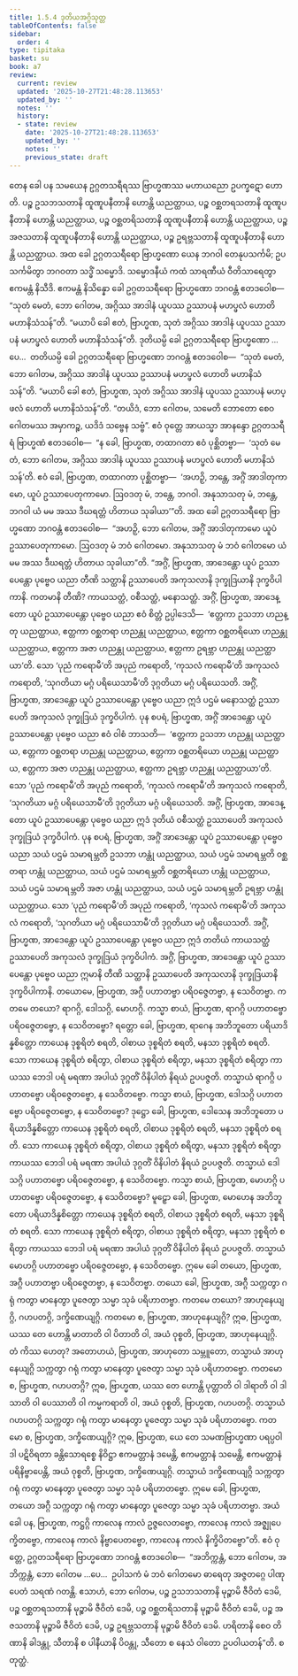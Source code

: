 ```yaml
---
title: 1.5.4 ဒုတိယအဂ္ဂိသုတ္တ
tableOfContents: false
sidebar:
  order: 4
type: tipitaka
basket: su
book: a7
review:
  current: review
  updated: '2025-10-27T21:48:28.113653'
  updated_by: ''
  notes: ''
  history:
  - state: review
    date: '2025-10-27T21:48:28.113653'
    updated_by: ''
    notes: ''
    previous_state: draft
---
```



<ReviewStatus review={frontmatter.review} showDetails={true} />

<HypothesisAnnotation frontmatter={frontmatter} />

<DynamicBreadcrumb />

<Division number="47" book="a7" e="ch" v="16" p="428">

<Paragraph number="239" book="a7">
တေန ခေါ ပန သမယေန ဥဂ္ဂတသရီရဿ ဗြာဟ္မဏဿ မဟာယညော ဥပက္ခဋော ဟောတိ. ပဉ္စ ဥသဘသတာနိ ထူဏူပနီတာနိ ဟောန္တိ ယညတ္ထာယ, ပဉ္စ ဝစ္ဆတရသတာနိ ထူဏူပနီတာနိ ဟောန္တိ ယညတ္ထာယ, ပဉ္စ ဝစ္ဆတရိသတာနိ ထူဏူပနီတာနိ ဟောန္တိ ယညတ္ထာယ, ပဉ္စ အဇသတာနိ ထူဏူပနီတာနိ ဟောန္တိ ယညတ္ထာယ, ပဉ္စ ဥရဗ္ဘသတာနိ ထူဏူပနီတာနိ ဟောန္တိ ယညတ္ထာယ. အထ ခေါ ဥဂ္ဂတသရီရော ဗြာဟ္မဏော ယေန ဘဂဝါ တေနုပသင်္ကမိ; ဥပသင်္ကမိတွာ ဘဂဝတာ သဒ္ဓိံ သမ္မောဒိ. သမ္မောဒနီယံ ကထံ သာရဏီယံ ဝီတိသာရေတွာ ဧကမန္တံ နိသီဒိ. ဧကမန္တံ နိသိန္နော ခေါ ဥဂ္ဂတသရီရော ဗြာဟ္မဏော ဘဂဝန္တံ ဧတဒဝေါစ—
</Paragraph>

<Paragraph number="240" book="a7">
“သုတံ မေတံ, ဘော ဂေါတမ, အဂ္ဂိဿ အာဒါနံ ယူပဿ ဥဿာပနံ မဟပ္ဖလံ ဟောတိ မဟာနိသံသန်”တိ. “မယာပိ ခေါ ဧတံ, ဗြာဟ္မဏ, သုတံ အဂ္ဂိဿ အာဒါနံ ယူပဿ ဥဿာပနံ မဟပ္ဖလံ ဟောတိ မဟာနိသံသန်”တိ. ဒုတိယမ္ပိ ခေါ ဥဂ္ဂတသရီရော ဗြာဟ္မဏော …ပေ…  တတိယမ္ပိ ခေါ ဥဂ္ဂတသရီရော ဗြာဟ္မဏော ဘဂဝန္တံ ဧတဒဝေါစ—  “သုတံ မေတံ, ဘော ဂေါတမ, အဂ္ဂိဿ အာဒါနံ ယူပဿ ဥဿာပနံ မဟပ္ဖလံ ဟောတိ မဟာနိသံသန်”တိ. “မယာပိ ခေါ ဧတံ, ဗြာဟ္မဏ, သုတံ အဂ္ဂိဿ အာဒါနံ ယူပဿ ဥဿာပနံ မဟပ္ဖလံ ဟောတိ မဟာနိသံသန်”တိ. “တယိဒံ, ဘော ဂေါတမ, သမေတိ ဘောတော စေဝ ဂေါတမဿ အမှာကဉ္စ, ယဒိဒံ သဗ္ဗေန သဗ္ဗံ”.
</Paragraph>

<Paragraph number="241" book="a7">
ဧဝံ ဝုတ္တေ အာယသ္မာ အာနန္ဒော ဥဂ္ဂတသရီရံ ဗြာဟ္မဏံ ဧတဒဝေါစ—  “န ခေါ, ဗြာဟ္မဏ, တထာဂတာ ဧဝံ ပုစ္ဆိတဗ္ဗာ—  ‘သုတံ မေတံ, ဘော ဂေါတမ, အဂ္ဂိဿ အာဒါနံ ယူပဿ ဥဿာပနံ မဟပ္ဖလံ ဟောတိ မဟာနိသံသန်’တိ. ဧဝံ ခေါ, ဗြာဟ္မဏ, တထာဂတာ ပုစ္ဆိတဗ္ဗာ—  ‘အဟဉှိ, ဘန္တေ, အဂ္ဂိံ အာဒါတုကာမော, ယူပံ ဥဿာပေတုကာမော. ဩဝဒတု မံ, ဘန္တေ, ဘဂဝါ. အနုသာသတု မံ, ဘန္တေ, ဘဂဝါ ယံ မမ အဿ ဒီဃရတ္တံ ဟိတာယ သုခါယာ’”တိ.
</Paragraph>

<Paragraph number="242" book="a7">
အထ ခေါ ဥဂ္ဂတသရီရော ဗြာဟ္မဏော ဘဂဝန္တံ ဧတဒဝေါစ—  “အဟဉှိ, ဘော ဂေါတမ, အဂ္ဂိံ အာဒါတုကာမော ယူပံ ဥဿာပေတုကာမော. ဩဝဒတု မံ ဘဝံ ဂေါတမော. အနုသာသတု မံ ဘဝံ ဂေါတမော ယံ မမ အဿ ဒီဃရတ္တံ ဟိတာယ သုခါယာ”တိ.
</Paragraph>

<Paragraph number="243" book="a7">
“အဂ္ဂိံ, ဗြာဟ္မဏ, အာဒေန္တော ယူပံ ဥဿာပေန္တော ပုဗ္ဗေဝ ယညာ တီဏိ သတ္ထာနိ ဥဿာပေတိ အကုသလာနိ ဒုက္ခုဒြယာနိ ဒုက္ခဝိပါကာနိ. ကတမာနိ တီဏိ? ကာယသတ္ထံ, ဝစီသတ္ထံ, မနောသတ္ထံ. အဂ္ဂိံ, ဗြာဟ္မဏ, အာဒေန္တော ယူပံ ဥဿာပေန္တော ပုဗ္ဗေဝ ယညာ ဧဝံ စိတ္တံ ဥပ္ပါဒေသိ—  ‘ဧတ္တကာ ဥသဘာ ဟညန္တု ယညတ္ထာယ, ဧတ္တကာ ဝစ္ဆတရာ ဟညန္တု ယညတ္ထာယ, ဧတ္တကာ ဝစ္ဆတရိယော ဟညန္တု ယညတ္ထာယ, ဧတ္တကာ အဇာ ဟညန္တု ယညတ္ထာယ, ဧတ္တကာ ဥရဗ္ဘာ ဟညန္တု ယညတ္ထာယာ’တိ. သော ‘ပုညံ ကရောမီ’တိ အပုညံ ကရောတိ, ‘ကုသလံ ကရောမီ’တိ အကုသလံ ကရောတိ, ‘သုဂတိယာ မဂ္ဂံ ပရိယေသာမီ’တိ ဒုဂ္ဂတိယာ မဂ္ဂံ ပရိယေသတိ. အဂ္ဂိံ, ဗြာဟ္မဏ, အာဒေန္တော ယူပံ ဥဿာပေန္တော ပုဗ္ဗေဝ ယညာ ဣဒံ ပဌမံ မနောသတ္ထံ ဥဿာပေတိ အကုသလံ ဒုက္ခုဒြယံ ဒုက္ခဝိပါကံ.
</Paragraph>

<Paragraph number="244" book="a7">
ပုန စပရံ, ဗြာဟ္မဏ, အဂ္ဂိံ အာဒေန္တော ယူပံ ဥဿာပေန္တော ပုဗ္ဗေဝ ယညာ ဧဝံ ဝါစံ ဘာသတိ—  ‘ဧတ္တကာ ဥသဘာ ဟညန္တု ယညတ္ထာယ, ဧတ္တကာ ဝစ္ဆတရာ ဟညန္တု ယညတ္ထာယ, ဧတ္တကာ ဝစ္ဆတရိယော ဟညန္တု ယညတ္ထာယ, ဧတ္တကာ အဇာ ဟညန္တု ယညတ္ထာယ, ဧတ္တကာ ဥရဗ္ဘာ ဟညန္တု ယညတ္ထာယာ’တိ. သော ‘ပုညံ ကရောမီ’တိ အပုညံ ကရောတိ, ‘ကုသလံ ကရောမီ’တိ အကုသလံ ကရောတိ, ‘သုဂတိယာ မဂ္ဂံ ပရိယေသာမီ’တိ ဒုဂ္ဂတိယာ မဂ္ဂံ ပရိယေသတိ. အဂ္ဂိံ, ဗြာဟ္မဏ, အာဒေန္တော ယူပံ ဥဿာပေန္တော ပုဗ္ဗေဝ ယညာ ဣဒံ ဒုတိယံ ဝစီသတ္ထံ ဥဿာပေတိ အကုသလံ ဒုက္ခုဒြယံ ဒုက္ခဝိပါကံ.
</Paragraph>

<Paragraph number="245" book="a7">
ပုန စပရံ, ဗြာဟ္မဏ, အဂ္ဂိံ အာဒေန္တော ယူပံ ဥဿာပေန္တော ပုဗ္ဗေဝ ယညာ သယံ ပဌမံ သမာရမ္ဘတိ ဥသဘာ ဟန္တုံ ယညတ္ထာယ, သယံ ပဌမံ သမာရမ္ဘတိ ဝစ္ဆတရာ ဟန္တုံ ယညတ္ထာယ, သယံ ပဌမံ သမာရမ္ဘတိ ဝစ္ဆတရိယော ဟန္တုံ ယညတ္ထာယ, သယံ ပဌမံ သမာရမ္ဘတိ အဇာ ဟန္တုံ ယညတ္ထာယ, သယံ ပဌမံ သမာရမ္ဘတိ ဥရဗ္ဘာ ဟန္တုံ ယညတ္ထာယ. သော ‘ပုညံ ကရောမီ’တိ အပုညံ ကရောတိ, ‘ကုသလံ ကရောမီ’တိ အကုသလံ ကရောတိ, ‘သုဂတိယာ မဂ္ဂံ ပရိယေသာမီ’တိ ဒုဂ္ဂတိယာ မဂ္ဂံ ပရိယေသတိ. အဂ္ဂိံ, ဗြာဟ္မဏ, အာဒေန္တော ယူပံ ဥဿာပေန္တော ပုဗ္ဗေဝ ယညာ ဣဒံ တတိယံ ကာယသတ္ထံ ဥဿာပေတိ အကုသလံ ဒုက္ခုဒြယံ ဒုက္ခဝိပါကံ. အဂ္ဂိံ, ဗြာဟ္မဏ, အာဒေန္တော ယူပံ ဥဿာပေန္တော ပုဗ္ဗေဝ ယညာ ဣမာနိ တီဏိ သတ္ထာနိ ဥဿာပေတိ အကုသလာနိ ဒုက္ခုဒြယာနိ ဒုက္ခဝိပါကာနိ.
</Paragraph>

<Paragraph number="246" book="a7">
တယောမေ, ဗြာဟ္မဏ, အဂ္ဂီ ပဟာတဗ္ဗာ ပရိဝဇ္ဇေတဗ္ဗာ, န သေဝိတဗ္ဗာ. ကတမေ တယော? ရာဂဂ္ဂိ, ဒေါသဂ္ဂိ, မောဟဂ္ဂိ.
</Paragraph>

<Paragraph number="247" book="a7">
ကသ္မာ စာယံ, ဗြာဟ္မဏ, ရာဂဂ္ဂိ ပဟာတဗ္ဗော ပရိဝဇ္ဇေတဗ္ဗော, န သေဝိတဗ္ဗော? ရတ္တော ခေါ, ဗြာဟ္မဏ, ရာဂေန အဘိဘူတော ပရိယာဒိန္နစိတ္တော ကာယေန ဒုစ္စရိတံ စရတိ, ဝါစာယ ဒုစ္စရိတံ စရတိ, မနသာ ဒုစ္စရိတံ စရတိ. သော ကာယေန ဒုစ္စရိတံ စရိတွာ, ဝါစာယ ဒုစ္စရိတံ စရိတွာ, မနသာ ဒုစ္စရိတံ စရိတွာ ကာယဿ ဘေဒါ ပရံ မရဏာ အပါယံ ဒုဂ္ဂတိံ ဝိနိပါတံ နိရယံ ဥပပဇ္ဇတိ. တသ္မာယံ ရာဂဂ္ဂိ ပဟာတဗ္ဗော ပရိဝဇ္ဇေတဗ္ဗော, န သေဝိတဗ္ဗော.
</Paragraph>

<Paragraph number="248" book="a7">
ကသ္မာ စာယံ, ဗြာဟ္မဏ, ဒေါသဂ္ဂိ ပဟာတဗ္ဗော ပရိဝဇ္ဇေတဗ္ဗော, န သေဝိတဗ္ဗော? ဒုဋ္ဌော ခေါ, ဗြာဟ္မဏ, ဒေါသေန အဘိဘူတော ပရိယာဒိန္နစိတ္တော ကာယေန ဒုစ္စရိတံ စရတိ, ဝါစာယ ဒုစ္စရိတံ စရတိ, မနသာ ဒုစ္စရိတံ စရတိ. သော ကာယေန ဒုစ္စရိတံ စရိတွာ, ဝါစာယ ဒုစ္စရိတံ စရိတွာ, မနသာ ဒုစ္စရိတံ စရိတွာ ကာယဿ ဘေဒါ ပရံ မရဏာ အပါယံ ဒုဂ္ဂတိံ ဝိနိပါတံ နိရယံ ဥပပဇ္ဇတိ. တသ္မာယံ ဒေါသဂ္ဂိ ပဟာတဗ္ဗော ပရိဝဇ္ဇေတဗ္ဗော, န သေဝိတဗ္ဗော.
</Paragraph>

<Paragraph number="249" book="a7">
ကသ္မာ စာယံ, ဗြာဟ္မဏ, မောဟဂ္ဂိ ပဟာတဗ္ဗော ပရိဝဇ္ဇေတဗ္ဗော, န သေဝိတဗ္ဗော? မူဠှော ခေါ, ဗြာဟ္မဏ, မောဟေန အဘိဘူတော ပရိယာဒိန္နစိတ္တော ကာယေန ဒုစ္စရိတံ စရတိ, ဝါစာယ ဒုစ္စရိတံ စရတိ, မနသာ ဒုစ္စရိတံ စရတိ. သော ကာယေန ဒုစ္စရိတံ စရိတွာ, ဝါစာယ ဒုစ္စရိတံ စရိတွာ, မနသာ ဒုစ္စရိတံ စရိတွာ ကာယဿ ဘေဒါ ပရံ မရဏာ အပါယံ ဒုဂ္ဂတိံ ဝိနိပါတံ နိရယံ ဥပပဇ္ဇတိ. တသ္မာယံ မောဟဂ္ဂိ ပဟာတဗ္ဗော ပရိဝဇ္ဇေတဗ္ဗော, န သေဝိတဗ္ဗော. ဣမေ ခေါ တယော, ဗြာဟ္မဏ, အဂ္ဂီ ပဟာတဗ္ဗာ ပရိဝဇ္ဇေတဗ္ဗာ, န သေဝိတဗ္ဗာ.
</Paragraph>

<Paragraph number="250" book="a7">
တယော ခေါ, ဗြာဟ္မဏ, အဂ္ဂီ သက္ကတွာ ဂရုံ ကတွာ မာနေတွာ ပူဇေတွာ သမ္မာ သုခံ ပရိဟာတဗ္ဗာ. ကတမေ တယော? အာဟုနေယျဂ္ဂိ, ဂဟပတဂ္ဂိ, ဒက္ခိဏေယျဂ္ဂိ.
</Paragraph>

<Paragraph number="251" book="a7">
ကတမော စ, ဗြာဟ္မဏ, အာဟုနေယျဂ္ဂိ? ဣဓ, ဗြာဟ္မဏ, ယဿ တေ ဟောန္တိ မာတာတိ ဝါ ပိတာတိ ဝါ, အယံ ဝုစ္စတိ, ဗြာဟ္မဏ, အာဟုနေယျဂ္ဂိ. တံ ကိဿ ဟေတု? အတောဟယံ, ဗြာဟ္မဏ, အာဟုတော သမ္ဘူတော, တသ္မာယံ အာဟုနေယျဂ္ဂိ သက္ကတွာ ဂရုံ ကတွာ မာနေတွာ ပူဇေတွာ သမ္မာ သုခံ ပရိဟာတဗ္ဗော.
</Paragraph>

<Paragraph number="252" book="a7">
ကတမော စ, ဗြာဟ္မဏ, ဂဟပတဂ္ဂိ? ဣဓ, ဗြာဟ္မဏ, ယဿ တေ ဟောန္တိ ပုတ္တာတိ ဝါ ဒါရာတိ ဝါ ဒါသာတိ ဝါ ပေဿာတိ ဝါ ကမ္မကရာတိ ဝါ, အယံ ဝုစ္စတိ, ဗြာဟ္မဏ, ဂဟပတဂ္ဂိ. တသ္မာယံ ဂဟပတဂ္ဂိ သက္ကတွာ ဂရုံ ကတွာ မာနေတွာ ပူဇေတွာ သမ္မာ သုခံ ပရိဟာတဗ္ဗော.
</Paragraph>

<Paragraph number="253" book="a7">
ကတမော စ, ဗြာဟ္မဏ, ဒက္ခိဏေယျဂ္ဂိ? ဣဓ, ဗြာဟ္မဏ, ယေ တေ သမဏဗြာဟ္မဏာ ပရပ္ပဝါဒါ ပဋိဝိရတာ ခန္တိသောရစ္စေ နိဝိဋ္ဌာ ဧကမတ္တာနံ ဒမေန္တိ, ဧကမတ္တာနံ သမေန္တိ, ဧကမတ္တာနံ ပရိနိဗ္ဗာပေန္တိ, အယံ ဝုစ္စတိ, ဗြာဟ္မဏ, ဒက္ခိဏေယျဂ္ဂိ. တသ္မာယံ ဒက္ခိဏေယျဂ္ဂိ သက္ကတွာ ဂရုံ ကတွာ မာနေတွာ ပူဇေတွာ သမ္မာ သုခံ ပရိဟာတဗ္ဗော. ဣမေ ခေါ, ဗြာဟ္မဏ, တယော အဂ္ဂီ သက္ကတွာ ဂရုံ ကတွာ မာနေတွာ ပူဇေတွာ သမ္မာ သုခံ ပရိဟာတဗ္ဗာ.
</Paragraph>

<Paragraph number="254" book="a7">
အယံ ခေါ ပန, ဗြာဟ္မဏ, ကဋ္ဌဂ္ဂိ ကာလေန ကာလံ ဥဇ္ဇလေတဗ္ဗော, ကာလေန ကာလံ အဇ္ဈုပေက္ခိတဗ္ဗော, ကာလေန ကာလံ နိဗ္ဗာပေတဗ္ဗော, ကာလေန ကာလံ နိက္ခိပိတဗ္ဗော”တိ.
</Paragraph>

<Paragraph number="255" book="a7">
ဧဝံ ဝုတ္တေ, ဥဂ္ဂတသရီရော ဗြာဟ္မဏော ဘဂဝန္တံ ဧတဒဝေါစ—  “အဘိက္ကန္တံ, ဘော ဂေါတမ, အဘိက္ကန္တံ, ဘော ဂေါတမ …ပေ…  ဥပါသကံ မံ ဘဝံ ဂေါတမော ဓာရေတု အဇ္ဇတဂ္ဂေ ပါဏုပေတံ သရဏံ ဂတန္တိ. ဧသာဟံ, ဘော ဂေါတမ, ပဉ္စ ဥသဘသတာနိ မုဉ္စာမိ ဇီဝိတံ ဒေမိ, ပဉ္စ ဝစ္ဆတရသတာနိ မုဉ္စာမိ ဇီဝိတံ ဒေမိ, ပဉ္စ ဝစ္ဆတရိသတာနိ မုဉ္စာမိ ဇီဝိတံ ဒေမိ, ပဉ္စ အဇသတာနိ မုဉ္စာမိ ဇီဝိတံ ဒေမိ, ပဉ္စ ဥရဗ္ဘသတာနိ မုဉ္စာမိ ဇီဝိတံ ဒေမိ. ဟရိတာနိ စေဝ တိဏာနိ ခါဒန္တု, သီတာနိ စ ပါနီယာနိ ပိဝန္တု, သီတော စ နေသံ ဝါတော ဥပဝါယတန်”တိ.

</Paragraph>
</Division>

<Paragraph number="256" type="center" book="a7">
စတုတ္ထံ.
</Paragraph>